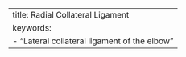 ---
title: Radial Collateral Ligament
keywords:
    - "Lateral collateral ligament of the elbow"
---